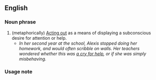 ==English==

=== Noun phrase ===

# (metaphorically) [[Act out|Acting out]] as a means of displaying a subconscious desire for attention or help.
#* ''In her second year at the school, Alexis stopped doing her homework, and would often scribble on walls.  Her teachers wondered whether this was [[a cry for help]], or if she was simply misbehaving.''

=== Usage note ===
{{sectstub}}